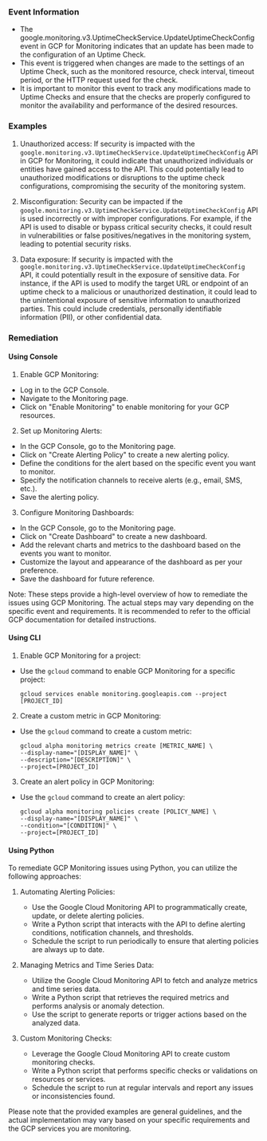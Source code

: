 
### Event Information

- The google.monitoring.v3.UptimeCheckService.UpdateUptimeCheckConfig event in GCP for Monitoring indicates that an update has been made to the configuration of an Uptime Check.
- This event is triggered when changes are made to the settings of an Uptime Check, such as the monitored resource, check interval, timeout period, or the HTTP request used for the check.
- It is important to monitor this event to track any modifications made to Uptime Checks and ensure that the checks are properly configured to monitor the availability and performance of the desired resources.


### Examples

1. Unauthorized access: If security is impacted with the `google.monitoring.v3.UptimeCheckService.UpdateUptimeCheckConfig` API in GCP for Monitoring, it could indicate that unauthorized individuals or entities have gained access to the API. This could potentially lead to unauthorized modifications or disruptions to the uptime check configurations, compromising the security of the monitoring system.

2. Misconfiguration: Security can be impacted if the `google.monitoring.v3.UptimeCheckService.UpdateUptimeCheckConfig` API is used incorrectly or with improper configurations. For example, if the API is used to disable or bypass critical security checks, it could result in vulnerabilities or false positives/negatives in the monitoring system, leading to potential security risks.

3. Data exposure: If security is impacted with the `google.monitoring.v3.UptimeCheckService.UpdateUptimeCheckConfig` API, it could potentially result in the exposure of sensitive data. For instance, if the API is used to modify the target URL or endpoint of an uptime check to a malicious or unauthorized destination, it could lead to the unintentional exposure of sensitive information to unauthorized parties. This could include credentials, personally identifiable information (PII), or other confidential data.

### Remediation

#### Using Console

1. Enable GCP Monitoring: 
- Log in to the GCP Console.
- Navigate to the Monitoring page.
- Click on "Enable Monitoring" to enable monitoring for your GCP resources.

2. Set up Monitoring Alerts:
- In the GCP Console, go to the Monitoring page.
- Click on "Create Alerting Policy" to create a new alerting policy.
- Define the conditions for the alert based on the specific event you want to monitor.
- Specify the notification channels to receive alerts (e.g., email, SMS, etc.).
- Save the alerting policy.

3. Configure Monitoring Dashboards:
- In the GCP Console, go to the Monitoring page.
- Click on "Create Dashboard" to create a new dashboard.
- Add the relevant charts and metrics to the dashboard based on the events you want to monitor.
- Customize the layout and appearance of the dashboard as per your preference.
- Save the dashboard for future reference.

Note: These steps provide a high-level overview of how to remediate the issues using GCP Monitoring. The actual steps may vary depending on the specific event and requirements. It is recommended to refer to the official GCP documentation for detailed instructions.

#### Using CLI

1. Enable GCP Monitoring for a project:
- Use the `gcloud` command to enable GCP Monitoring for a specific project:
  ```
  gcloud services enable monitoring.googleapis.com --project [PROJECT_ID]
  ```

2. Create a custom metric in GCP Monitoring:
- Use the `gcloud` command to create a custom metric:
  ```
  gcloud alpha monitoring metrics create [METRIC_NAME] \
  --display-name="[DISPLAY_NAME]" \
  --description="[DESCRIPTION]" \
  --project=[PROJECT_ID]
  ```

3. Create an alert policy in GCP Monitoring:
- Use the `gcloud` command to create an alert policy:
  ```
  gcloud alpha monitoring policies create [POLICY_NAME] \
  --display-name="[DISPLAY_NAME]" \
  --condition="[CONDITION]" \
  --project=[PROJECT_ID]
  ```

#### Using Python

To remediate GCP Monitoring issues using Python, you can utilize the following approaches:

1. Automating Alerting Policies:
   - Use the Google Cloud Monitoring API to programmatically create, update, or delete alerting policies.
   - Write a Python script that interacts with the API to define alerting conditions, notification channels, and thresholds.
   - Schedule the script to run periodically to ensure that alerting policies are always up to date.

2. Managing Metrics and Time Series Data:
   - Utilize the Google Cloud Monitoring API to fetch and analyze metrics and time series data.
   - Write a Python script that retrieves the required metrics and performs analysis or anomaly detection.
   - Use the script to generate reports or trigger actions based on the analyzed data.

3. Custom Monitoring Checks:
   - Leverage the Google Cloud Monitoring API to create custom monitoring checks.
   - Write a Python script that performs specific checks or validations on resources or services.
   - Schedule the script to run at regular intervals and report any issues or inconsistencies found.

Please note that the provided examples are general guidelines, and the actual implementation may vary based on your specific requirements and the GCP services you are monitoring.

